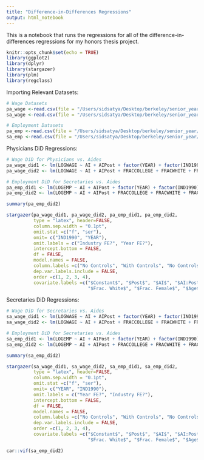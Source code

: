 ```yaml
---
title: "Difference-in-Differences Regressions"
output: html_notebook
---
```


This is a notebook that runs the regressions for all of the difference-in-differences
regressions for my honors thesis project. 

```r
knitr::opts_chunk$set(echo = TRUE)
library(ggplot2)
library(dplyr)
library(stargazer)
library(plm)
library(regclass)
```

Importing Relevant Datasets: 

```r
# Wage Datasets
pa_wage <-read.csv(file = "/Users/sidsatya/Desktop/berkeley/senior_year/thesis/aithesis/data/physicians_aides_wage_single.csv",header =  TRUE)
sa_wage <-read.csv(file = "/Users/sidsatya/Desktop/berkeley/senior_year/thesis/aithesis/data/secretary_aides_wage_single.csv",header =  TRUE)

# Employment Datasets
pa_emp <-read.csv(file = "/Users/sidsatya/Desktop/berkeley/senior_year/thesis/aithesis/data/physicians_aides_emp_single.csv",header =  TRUE)
sa_emp <-read.csv(file = "/Users/sidsatya/Desktop/berkeley/senior_year/thesis/aithesis/data/secretary_aides_emp_single.csv",header =  TRUE)
```

Physicians DiD Regressions: 

```r
# Wage DiD for Physicians vs. Aides
pa_wage_did1 <- lm(LOGWAGE ~ AI + AIPost + factor(YEAR) + factor(IND1990), data = pa_wage)
pa_wage_did2 <- lm(LOGWAGE ~ AI + AIPost + FRACCOLLEGE + FRACWHITE + FRACFEMALE + AGE + factor(YEAR) + factor(IND1990), data = pa_wage) 

# Employment DiD for Secretaries vs. Aides
pa_emp_did1 <- lm(LOGEMP ~ AI + AIPost + factor(YEAR) + factor(IND1990), data = pa_emp)
pa_emp_did2 <- lm(LOGEMP ~ AI + AIPost + FRACCOLLEGE + FRACWHITE + FRACFEMALE + AGE + factor(YEAR) + factor(IND1990), data = pa_emp)
```

```r
summary(pa_emp_did2)
```


```r
stargazer(pa_wage_did1, pa_wage_did2, pa_emp_did1, pa_emp_did2,
          type = "latex", header=FALSE, 
          column.sep.width = "0.1pt",
          omit.stat =c("f", "ser"), 
          omit= c("IND1990", "YEAR"),
          omit.labels = c("Industry FE?", "Year FE?"),
          intercept.bottom = FALSE, 
          df = FALSE,
          model.names = FALSE, 
          column.labels =c("No Controls", "With Controls", "No Controls", "With Controls",
          dep.var.labels.include = FALSE,
          order =c(1, 2, 3, 4),
          covariate.labels =c("$Constant$", "$Post$", "$AI$", "$AI:Post$", "$Frac. College$",
                              "$Frac. White$", "$Frac. Female$", "$Age$")))

```

Secretaries DiD Regressions: 

```r
# Wage DiD for Secretaries vs. Aides
sa_wage_did1 <- lm(LOGWAGE ~ AI + AIPost + factor(YEAR) + factor(IND1990), data = sa_wage)
sa_wage_did2 <- lm(LOGWAGE ~ AI + AIPost + FRACCOLLEGE + FRACWHITE + FRACFEMALE + AGE + factor(YEAR) + factor(IND1990), data = sa_wage) 

# Employment DiD for Secretaries vs. Aides
sa_emp_did1 <- lm(LOGEMP ~ AI + AIPost + factor(YEAR) + factor(IND1990), data = sa_emp)
sa_emp_did2 <- lm(LOGEMP ~ AI + AIPost + FRACCOLLEGE + FRACWHITE + FRACFEMALE + AGE + factor(YEAR) + factor(IND1990), data = sa_emp)
```

```r
summary(sa_emp_did2)
```
```r
stargazer(sa_wage_did1, sa_wage_did2, sa_emp_did1, sa_emp_did2,
          type = "latex", header=FALSE, 
          column.sep.width = "0.1pt",
          omit.stat =c("f", "ser"), 
          omit= c("YEAR", "IND1990"),
          omit.labels = c("Year FE?", "Industry FE?"),
          intercept.bottom = FALSE, 
          df = FALSE,
          model.names = FALSE, 
          column.labels =c("No Controls", "With Controls", "No Controls", "With Controls",
          dep.var.labels.include = FALSE,
          order =c(1, 2, 3, 4),
          covariate.labels =c("$Constant$", "$Post$", "$AI$", "$AI:Post$", "$Frac. College$",
                              "$Frac. White$", "$Frac. Female$", "$Age$")))

```

```r
car::vif(sa_emp_did2)
```












